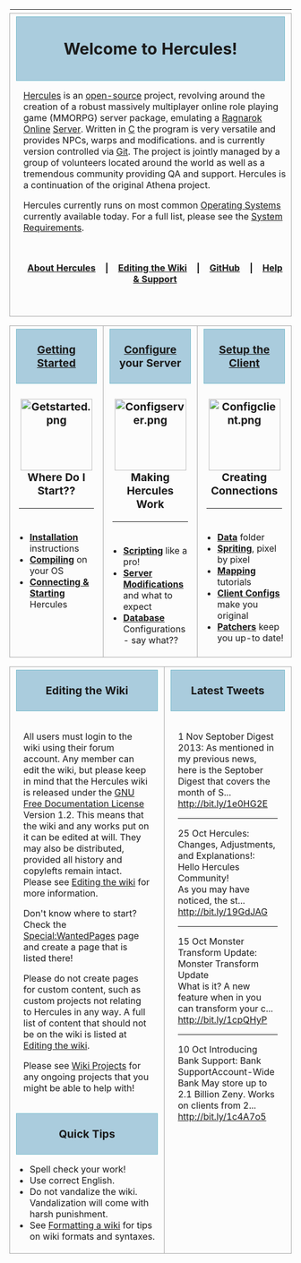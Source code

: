 {| style="width: 100%;" cellspacing="5" cellpadding="0"
| colspan="3" | 
|-
| style="background: #FCFCFC; border: 1px solid #AAA; vertical-align: top;" |
<div style="background: #ACD; border: 1px solid #7BC; padding: 10px; margin: 3px; font-weight: bold; text-align: center; font-size: 180%;">Welcome to Hercules!</div>
<div style="padding-left: 1em;">
[[Hercules]] is an [[wikipedia:Open_source|open-source]] project, revolving around the creation of a robust massively multiplayer online role playing game (MMORPG) server package, emulating a [[wikipedia:Ragnarok_Online|Ragnarok Online]] [[wikipedia:Server|Server]]. Written in [[wikipedia:C_(programming_language)|C]] the program is very versatile and provides NPCs, warps and modifications. and is currently version controlled via [[wikipedia:Git_(software)|Git]]. The project is jointly managed by a group of volunteers located around the world as well as a tremendous community providing QA and support. Hercules is a continuation of the original Athena project.

Hercules currently runs on most common [[wikipedia:Operating_system|Operating Systems]] currently available today. For a full list, please see the [[System Requirements]].

<br>
<center><b>[[Hercules|About Hercules]]&nbsp;&nbsp;&nbsp;&nbsp;|&nbsp;&nbsp;&nbsp;&nbsp;[[Editing_the_wiki|Editing the Wiki]]&nbsp;&nbsp;&nbsp;&nbsp;|&nbsp;&nbsp;&nbsp;&nbsp;[https://github.com/HerculesWS/Hercules/blob/master/ GitHub]&nbsp;&nbsp;&nbsp;&nbsp;|&nbsp;&nbsp;&nbsp;&nbsp;[http://hercules.ws/board/forum/13-support-releases/ Help & Support]</b></center>
<br>
</div>
|}

{| style="border:0; margin: 0;" width="100%" cellspacing="8"

| style="background: #FCFCFC; border: 1px solid #AAA; vertical-align: top;" |

<div style="background: #ACD; border: 1px solid #7BC; padding: 5px; margin: 3px; font-weight: bold; text-align: center; font-size: 120%;">'''[[Getting_Started|Getting Started]]'''</div>
<div style="background: #FCFCFC; vertical-align: top; padding: 5px; margin: 3px; font-size: 120%;text-align: center;font-weight: bold;">
[[File:Getstarted.png|128px|center|link=Getting_Started]]
Where Do I Start??
<hr>
</div>
<div>
* '''[[:Category:Installation|Installation]]''' instructions
* '''[[Compiling|Compiling]]''' on your OS
* '''[[Connecting|Connecting & Starting]]''' Hercules
</div>

| style="background: #FCFCFC; border: 1px solid #AAA; vertical-align: top;" |

<div style="background: #ACD; border: 1px solid #7BC; padding: 5px; margin: 3px; font-weight: bold; text-align: center; font-size: 120%;">'''[[:Category:Configuration|Configure]] your Server'''</div>
<div style="background: #FCFCFC; vertical-align: top; padding: 5px; margin: 3px; font-size: 120%;text-align: center;font-weight: bold;">
[[File:Configserver.png|128px|center|link=:Category:Configuration]]
Making Hercules Work
<hr>
</div>
<div>
* '''[[Scripting|Scripting]]''' like a pro!
* '''[[Server_Modification|Server Modifications]]''' and what to expect
* '''[[:Category:Database|Database]]''' Configurations - say what??
</div>

| style="background: #FCFCFC; border: 1px solid #AAA; vertical-align: top;" |

<div style="background: #ACD; border: 1px solid #7BC; padding: 5px; margin: 3px; font-weight: bold; text-align: center; font-size: 120%;">'''[[:Category:Client_Configuration|Setup the Client]]'''</div>
<div style="background: #FCFCFC; vertical-align: top; padding: 5px; margin: 3px; font-size: 120%;text-align: center;font-weight: bold;">
[[File:Configclient.png|128px|center|link=:Category:Client_Configuration]]
Creating Connections
<hr>
</div>
<div>
* '''[[Data_Folder_Structure|Data]]''' folder
* '''[[Spriting|Spriting]]''', pixel by pixel
* '''[[:Category:Mapping|Mapping]]''' tutorials
* '''[[:Category:Client_Configuration|Client Configs]]''' make you original
* '''[[:Category:Patchers|Patchers]]''' keep you up-to date!
</div>
|}

{| style="border:0; margin: 0;" width="100%" cellspacing="8"

| style="background: #FCFCFC; border: 1px solid #AAA; vertical-align: top;" |

<div style="background: #ACD; border: 1px solid #7BC; padding: 5px; margin: 3px; font-weight: bold; text-align: center; font-size: 120%;">'''Editing the Wiki'''</div>
<div style="padding: 1em;">
All users must login to the wiki using their forum account. Any member can edit the wiki, but please keep in mind that the Hercules wiki is released under the [[wikipedia:GNU_Free_Documentation_License|GNU Free Documentation License]] Version 1.2. This means that the wiki and any works put on it can be edited at will. They may also be distributed, provided all history and copylefts remain intact. Please see [[Editing the wiki]] for more information.

Don't know where to start? Check the [[Special:WantedPages]] page and create a page that is listed there!

Please do not create pages for custom content, such as custom projects not relating to Hercules in any way. A full list of content that should not be on the wiki is listed at [[Editing the wiki]].

Please see [[:Category:Wiki_Projects|Wiki Projects]] for any ongoing projects that you might be able to help with!

</div>

<div style="background: #ACD; border: 1px solid #7BC; padding: 5px; margin: 3px; font-weight: bold; text-align: center; font-size: 120%;">'''Quick Tips'''</div>
<div>
* Spell check your work!
* Use correct English.
* Do not vandalize the wiki. Vandalization will come with harsh punishment.
* See [[mw:Help:Formatting|Formatting a wiki]] for tips on wiki formats and syntaxes.
</div>


| style="background: #FCFCFC; border: 1px solid #AAA; vertical-align: top;" |

<div style="background: #ACD; border: 1px solid #7BC; padding: 5px; margin: 3px; font-weight: bold; text-align: center; font-size: 120%;">'''Latest Tweets'''</div>
<div style="padding: 1em;">
1 Nov
Septober Digest 2013: As mentioned in my previous news, here is the Septober Digest that covers the month of S...<br /> http://bit.ly/1e0HG2E 
<div style="text-align: center;">
<hr>
</div>

25 Oct
Hercules: Changes, Adjustments, and Explanations!: Hello Hercules Community!<br />
As you may have noticed, the st... <br />http://bit.ly/19GdJAG 
<div style="text-align: center;">
<hr>
</div>

15 Oct
Monster Transform Update: Monster Transform Update<br />
What is it? A new feature when in you can transform your c... <br />http://bit.ly/1cpQHyP 
<div style="text-align: center;">
<hr>
</div>

10 Oct
Introducing Bank Support: Bank SupportAccount-Wide Bank May store up to 2.1 Billion Zeny. Works on clients from 2... <br />http://bit.ly/1c4A7o5 
</div>
|}